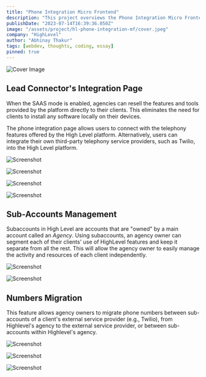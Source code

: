 ```yaml
---
title: "Phone Integration Micro Frontend"
description: "This project overviews the Phone Integration Micro Frontend, a self-contained HighLevel web app built on micro frontend architecture, managing telephony integrations and subaccounts management functionality for an Agency."
publishDate: "2023-07-14T16:39:36.050Z"
image: "/assets/project/hl-phone-integration-mf/cover.jpeg"
company: "HighLevel"
author: "Abhinay Thakur"
tags: [webdev, thoughts, coding, essay]
pinned: true
---
```


![Cover Image](/assets/project/hl-phone-integration-mf/cover.jpeg)

## Lead Connector's Integration Page

When the SAAS mode is enabled, agencies can resell the features and tools provided by the platform directly to their clients. This eliminates the need for clients to install any software locally on their devices.

The phone integration page allows users to connect with the telephony features offered by the High Level platform. Alternatively, users can integrate their own third-party telephony service providers, such as Twilio, into the High Level platform.

<p><img src="/assets/project/hl-phone-integration-mf/ss1.png" alt="Screenshot" class="project-screenshot"></p>

<p><img src="/assets/project/hl-phone-integration-mf/ss2.png" alt="Screenshot" class="project-screenshot"></p>

<p><img src="/assets/project/hl-phone-integration-mf/ss3.png" alt="Screenshot" class="project-screenshot"></p>

<p><img src="/assets/project/hl-phone-integration-mf/ss4.png" alt="Screenshot" class="project-screenshot"></p>

## Sub-Accounts Management

Subaccounts in High Level are accounts that are "owned" by a main account called an _Agency_. Using subaccounts, an agency owner can segment each of their clients' use of HighLevel features and keep it separate from all the rest. This will allow the agency owner to easily manage the activity and resources of each client independently.

<p><img src="/assets/project/hl-phone-integration-mf/ss5.png" alt="Screenshot" class="project-screenshot"></p>

<p><img src="/assets/project/hl-phone-integration-mf/ss6.png" alt="Screenshot" class="project-screenshot"></p>

## Numbers Migration

This feature allows agency owners to migrate phone numbers between sub-accounts of a client's external service provider (e.g., Twilio), from Highlevel's agency to the external service provider, or between sub-accounts within Highlevel's agency.

<p><img src="/assets/project/hl-phone-integration-mf/ss7.png" alt="Screenshot" class="project-screenshot"></p>

<p><img src="/assets/project/hl-phone-integration-mf/ss8.png" alt="Screenshot" class="project-screenshot"></p>

<p><img src="/assets/project/hl-phone-integration-mf/ss9.png" alt="Screenshot" class="project-screenshot"></p>
